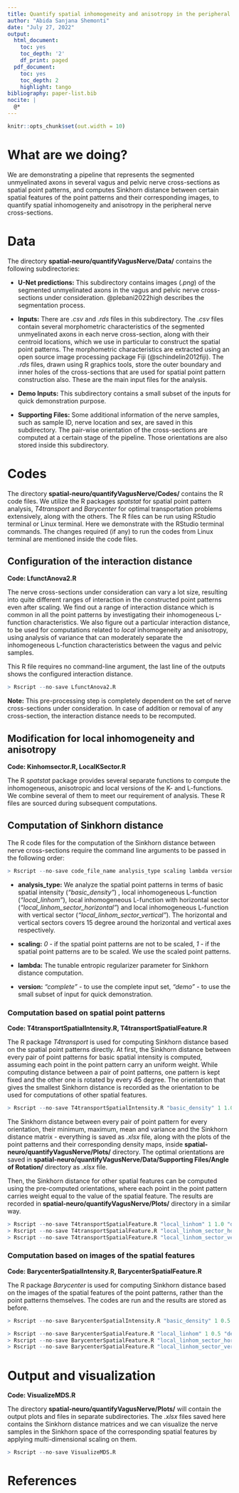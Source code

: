 ```yaml
---
title: Quantify spatial inhomogeneity and anisotropy in the peripheral nerve cross-sections
author: "Abida Sanjana Shemonti"
date: "July 27, 2022"
output:
  html_document:
    toc: yes
    toc_depth: '2'
    df_print: paged
  pdf_document:
    toc: yes
    toc_depth: 2
    highlight: tango
bibliography: paper-list.bib
nocite: |
  @*
---
```


```r
knitr::opts_chunk$set(out.width = 10)
```

# What are we doing?
We are demonstrating a pipeline that represents the segmented unmyelinated axons in several vagus and pelvic nerve cross-sections as spatial point patterns, and computes Sinkhorn distance between certain spatial features of the point patterns and their corresponding images, to quantify spatial inhomogeneity and anisotropy in the peripheral nerve cross-sections.


# Data 
The directory **spatial-neuro/quantifyVagusNerve/Data/** contains the following subdirectories:

* **U-Net predictions:** This subdirectory contains images (*.png*) of the segmented unmyelinated axons in the vagus and pelvic nerve cross-sections under consideration.  @plebani2022high describes the segmentation process.

* **Inputs:** There are *.csv* and *.rds* files in this subdirectory. The *.csv* files contain several morphometric characteristics of the segmented unmyelinated axons in each nerve cross-section, along with their centroid locations, which we use in particular to construct the spatial point patterns. The morphometric characteristics are extracted using an open source image processing package Fiji (@schindelin2012fiji). The *.rds* files, drawn using R graphics tools, store the outer boundary and inner holes of the cross-sections that are used for spatial point pattern construction also. These are the main input files for the analysis.

* **Demo Inputs:** This subdirectory contains a small subset of the inputs for quick demonstration purpose.

* **Supporting Files:** Some additional information of the nerve samples, such as sample ID, nerve location and sex, are saved in this subdirectory. The pair-wise orientation of the cross-sections are computed at a certain stage of the pipeline. Those orientations are also stored inside this subdirectory.


# Codes
The directory **spatial-neuro/quantifyVagusNerve/Codes/** contains the R code files. We utilize the R packages *spatstat* for spatial point pattern analysis, *T4transport* and *Barycenter* for optimal transportation problems extensively, along with the others. The R files can be run using RStudio terminal or Linux terminal. Here we demonstrate with the RStudio terminal commands. The changes required (if any) to run the codes from Linux terminal are mentioned inside the code files.

## Configuration of the interaction distance 
**Code: LfunctAnova2.R**

The nerve cross-sections under consideration can vary a lot size, resulting into quite different ranges of interaction in the constructed point patterns even after scaling. We find out a range of interaction distance which is common in all the point patterns by investigating their inhomogeneous L-function characteristics. We also figure out a particular interaction distance, to be used for computations related to *local* inhomogeneity and anisotropy, using analysis of variance that can moderately separate the inhomogeneous L-function characteristics between the vagus and pelvic samples.

This R file requires no command-line argument, the last line of the outputs shows the configured interaction distance.
```r
> Rscript --no-save LfunctAnova2.R
```

**Note:** This pre-processing step is completely dependent on the set of nerve cross-sections under consideration. In case of addition or removal of any cross-section, the interaction distance needs to be recomputed.

## Modification for local inhomogeneity and anisotropy
**Code: Kinhomsector.R, LocalKSector.R**

The R *spatstat* package provides several separate functions to compute the inhomogeneous, anisotropic and local versions of the K- and L-functions. We combine several of them to meet our requirement of analysis. These R files are sourced during subsequent computations.

## Computation of Sinkhorn distance
The R code files for the computation of the Sinkhorn distance between nerve cross-sections require the command line arguments to be passed in the following order:
```r
> Rscript --no-save code_file_name analysis_type scaling lambda version
```

* **analysis_type:** We analyze the spatial point patterns in terms of basic spatial intensity (*"basic_density"*) , local inhomogeneous L-function (*"local_linhom"*), local inhomogeneous L-function with horizontal sector (*"local_linhom_sector_horizontal"*) and local inhomogeneous L-function with vertical sector (*"local_linhom_sector_vertical"*). The horizontal and vertical sectors covers 15 degree around the horizontal and vertical axes respectively.

* **scaling:** *0* - if the spatial point patterns are not to be scaled, *1* - if the spatial point patterns are to be scaled. We use the scaled point patterns.

* **lambda:** The tunable entropic regularizer parameter for Sinkhorn distance computation.

* **version:** *"complete"* - to use the complete input set, *"demo"* - to use the small subset of input for quick demonstration.

### Computation based on spatial point patterns
**Code: T4transportSpatialIntensity.R, T4transportSpatialFeature.R**

The R package *T4transport* is used for computing Sinkhorn distance based on the spatial point patterns directly. At first, the Sinkhorn distance between every pair of point patterns for basic spatial intensity is computed, assuming each point in the point pattern carry an uniform weight. While computing distance between a pair of point patterns, one pattern is kept fixed and the other one is rotated by every 45 degree. The orientation that gives the smallest Sinkhorn distance is recorded as the orientation to be used for computations of other spatial features.
```r
> Rscript --no-save T4transportSpatialIntensity.R "basic_density" 1 1.0 "demo"
```
The Sinkhorn distance between every pair of point pattern for every orientation, their minimum, maximum, mean and variance and the Sinkhorn distance matrix - everything is saved as *.xlsx* file, along with the plots of the point patterns and their corresponding density maps, inside **spatial-neuro/quantifyVagusNerve/Plots/** directory. The optimal orientations are saved in **spatial-neuro/quantifyVagusNerve/Data/Supporting Files/Angle of Rotation/** directory as *.xlsx* file. 

Then, the Sinkhorn distance for other spatial features can be computed using the pre-computed orientations, where each point in the point pattern carries weight equal to the value of the spatial feature. The results are recorded in **spatial-neuro/quantifyVagusNerve/Plots/** directory in a similar way.
```r
> Rscript --no-save T4transportSpatialFeature.R "local_linhom" 1 1.0 "demo"
> Rscript --no-save T4transportSpatialFeature.R "local_linhom_sector_horizontal" 1 1.0 "demo"
> Rscript --no-save T4transportSpatialFeature.R "local_linhom_sector_vertical" 1 1.0 "demo"
```

### Computation based on images of the spatial features
**Code: BarycenterSpatialIntensity.R, BarycenterSpatialFeature.R**

The R package *Barycenter* is used for computing Sinkhorn distance based on the images of the spatial features of the point patterns, rather than the point patterns themselves. The codes are run and the results are stored as before.
```r
> Rscript --no-save BarycenterSpatialIntensity.R "basic_density" 1 0.5 "demo"

> Rscript --no-save BarycenterSpatialFeature.R "local_linhom" 1 0.5 "demo"
> Rscript --no-save BarycenterSpatialFeature.R "local_linhom_sector_horizontal" 1 0.5 "demo"
> Rscript --no-save BarycenterSpatialFeature.R "local_linhom_sector_vertical" 1 0.5 "demo"
```

# Output and visualization
**Code: VisualizeMDS.R**

The directory **spatial-neuro/quantifyVagusNerve/Plots/** will contain the output plots and files in separate subdirectories. The *.xlsx* files saved here contains the Sinkhorn distance matrices and we can visualize the nerve samples in the Sinkhorn space of the corresponding spatial features by applying multi-dimensional scaling on them.
```r
> Rscript --no-save VisualizeMDS.R
```

# References